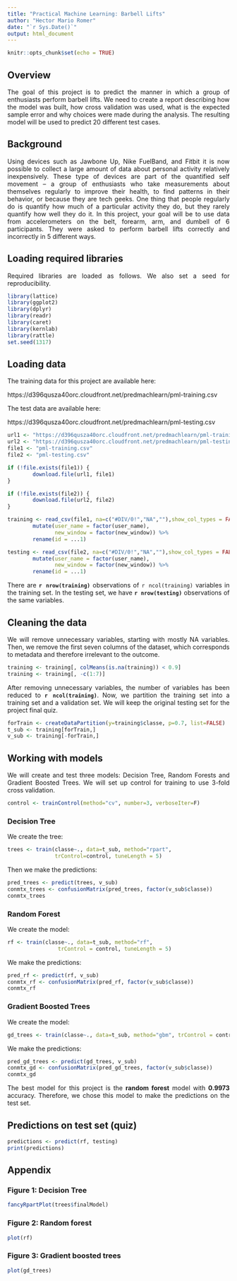 ```yaml
---
title: "Practical Machine Learning: Barbell Lifts"
author: "Hector Mario Romer"
date: "`r Sys.Date()`"
output: html_document
---
```


```r
knitr::opts_chunk$set(echo = TRUE)
```
<style>
body {
        text-align: justify
}
</style>

## Overview
The goal of this project is to predict the manner in which a group of enthusiasts perform barbell lifts. We need to create a report describing how the model was built, how cross validation was used, what is the expected sample error and why choices were made during the analysis. The resulting model will be used to predict 20 different test cases.

## Background

Using devices such as Jawbone Up, Nike FuelBand, and Fitbit it is now possible to collect a large amount of data about personal activity relatively inexpensively. These type of devices are part of the quantified self movement – a group of enthusiasts who take measurements about themselves regularly to improve their health, to find patterns in their behavior, or because they are tech geeks. One thing that people regularly do is quantify how much of a particular activity they do, but they rarely quantify how well they do it. In this project, your goal will be to use data from accelerometers on the belt, forearm, arm, and dumbell of 6 participants. They were asked to perform barbell lifts correctly and incorrectly in 5 different ways.

## Loading required libraries

Required libraries are loaded as follows. We also set a seed for reproducibility.

```r
library(lattice)
library(ggplot2)
library(dplyr)
library(readr)
library(caret)
library(kernlab)
library(rattle)
set.seed(1317)
```

## Loading data

The training data for this project are available here: 

https://d396qusza40orc.cloudfront.net/predmachlearn/pml-training.csv

The test data are available here:

https://d396qusza40orc.cloudfront.net/predmachlearn/pml-testing.csv

```r
url1 <- "https://d396qusza40orc.cloudfront.net/predmachlearn/pml-training.csv"
url2 <- "https://d396qusza40orc.cloudfront.net/predmachlearn/pml-testing.csv"
file1 <- "pml-training.csv"
file2 <- "pml-testing.csv"

if (!file.exists(file1)) {
        download.file(url1, file1)
}

if (!file.exists(file2)) {
        download.file(url2, file2)
}

training <- read_csv(file1, na=c("#DIV/0!","NA",""),show_col_types = FALSE) %>% 
        mutate(user_name = factor(user_name), 
               new_window = factor(new_window)) %>%
        rename(id = ...1)

testing <- read_csv(file2, na=c("#DIV/0!","NA",""),show_col_types = FALSE) %>% 
        mutate(user_name = factor(user_name), 
               new_window = factor(new_window)) %>%
        rename(id = ...1)

```

There are **`r nrow(training)`** observations of `r ncol(training)` variables in the training set. In the testing set, we have **`r nrow(testing)`** observations of the same variables.

## Cleaning the data

We will remove unnecessary variables, starting with mostly NA variables. Then, we remove the first seven columns of the dataset, which corresponds to metadata and therefore irrelevant to the outcome. 

```r
training <- training[, colMeans(is.na(training)) < 0.9] 
training <- training[, -c(1:7)]
```

After removing unnecessary variables, the number of variables has been reduced to **`r ncol(training)`**. Now, we partition the training set into a training set and a validation set. We will keep the original testing set for the project final quiz.

```r
forTrain <- createDataPartition(y=training$classe, p=0.7, list=FALSE)
t_sub <- training[forTrain,]
v_sub <- training[-forTrain,]
```

## Working with models

We will create and test three models: Decision Tree, Random Forests and Gradient Boosted Trees. We will set up control for training to use 3-fold cross validation.

```r
control <- trainControl(method="cv", number=3, verboseIter=F)
```

### Decision Tree

We create the tree:

```r
trees <- train(classe~., data=t_sub, method="rpart",
               trControl=control, tuneLength = 5)

```
Then we make the predictions:

```r
pred_trees <- predict(trees, v_sub)
conmtx_trees <- confusionMatrix(pred_trees, factor(v_sub$classe))
conmtx_trees
```

### Random Forest

We create the model:

```r
rf <- train(classe~., data=t_sub, method="rf", 
                trControl = control, tuneLength = 5)
```

We make the predictions:

```r
pred_rf <- predict(rf, v_sub)
conmtx_rf <- confusionMatrix(pred_rf, factor(v_sub$classe))
conmtx_rf
```

### Gradient Boosted Trees

We create the model:

```r
gd_trees <- train(classe~., data=t_sub, method="gbm", trControl = control, tuneLength = 5, verbose = FALSE)
```

We make the predictions:

```r
pred_gd_trees <- predict(gd_trees, v_sub)
conmtx_gd <- confusionMatrix(pred_gd_trees, factor(v_sub$classe))
conmtx_gd
```
The best model for this project is the **random forest** model with **0.9973** accuracy. Therefore, we chose this model to make the predictions on the test set. 

## Predictions on test set (quiz)

```r
predictions <- predict(rf, testing)
print(predictions)
```


## Appendix

### Figure 1: Decision Tree

```r
fancyRpartPlot(trees$finalModel)
```

### Figure 2: Random forest

```r
plot(rf)
```

### Figure 3: Gradient boosted trees

```r
plot(gd_trees)
```

